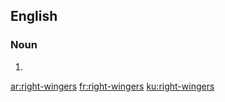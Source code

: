 ==English==

===Noun===
{{head|en|plural}}

# {{plural of|right-winger|lang=en|nocat=1}}

[[ar:right-wingers]]
[[fr:right-wingers]]
[[ku:right-wingers]]